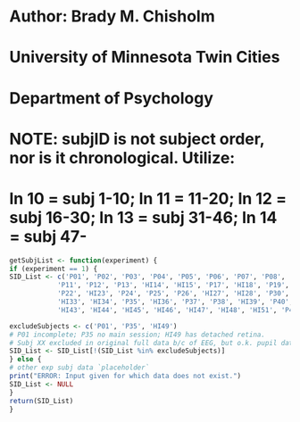 # Author: Brady M. Chisholm
# University of Minnesota Twin Cities
# Department of Psychology

# NOTE: subjID is not subject order, nor is it chronological. Utilize: 
# ln 10 = subj 1-10; ln 11 = 11-20; ln 12 = subj 16-30; ln 13 = subj 31-46; ln 14 = subj 47-
```r
getSubjList <- function(experiment) {
if (experiment == 1) {
SID_List <- c('P01', 'P02', 'P03', 'P04', 'P05', 'P06', 'P07', 'P08', 'P09', 'P10',
            'P11', 'P12', 'P13', 'HI14', 'HI15', 'P17', 'HI18', 'P19', 'HI20', 'HI21',
            'P22', 'HI23', 'P24', 'P25', 'P26', 'HI27', 'HI28', 'P30', 'P31', 'P32',
            'HI33', 'HI34', 'P35', 'HI36', 'P37', 'P38', 'HI39', 'P40', 'HI41', 'HI42',
            'HI43', 'HI44', 'HI45', 'HI46', 'HI47', 'HI48', 'HI51', 'P41', 'HI50', 'HI52')

excludeSubjects <- c('P01', 'P35', 'HI49')
# P01 incomplete; P35 no main session; HI49 has detached retina.
# Subj XX excluded in original full data b/c of EEG, but o.k. pupil data.
SID_List <- SID_List[!(SID_List %in% excludeSubjects)]
} else {
# other exp subj data `placeholder`
print("ERROR: Input given for which data does not exist.")
SID_List <- NULL
}
return(SID_List)
}
```

